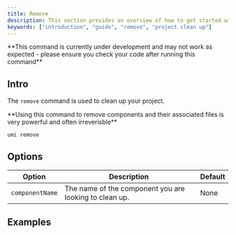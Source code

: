 ```yaml
---
title: Remove
description: This section provides an overview of how to get started with the umi remove command.
keywords: ["introduction", "guide", "remove", "project clean up"]
---
```


<Note title="Under Development" type="warning">
  **This command is currently under development and may not work as expected - please ensure you check your code after running this command**
</Note>

## Intro

The `remove` command is used to clean up your project.

<Note title="Please use with care" type="danger">
  **Using this command to remove components and their associated files is very powerful and often irreverisble**
</Note>

```bash copy
umi remove
```

## Options

| Option | Description | Default |
| --- | --- | --- |
| `componentName` | The name of the component you are looking to clean up. | None |

## Examples
